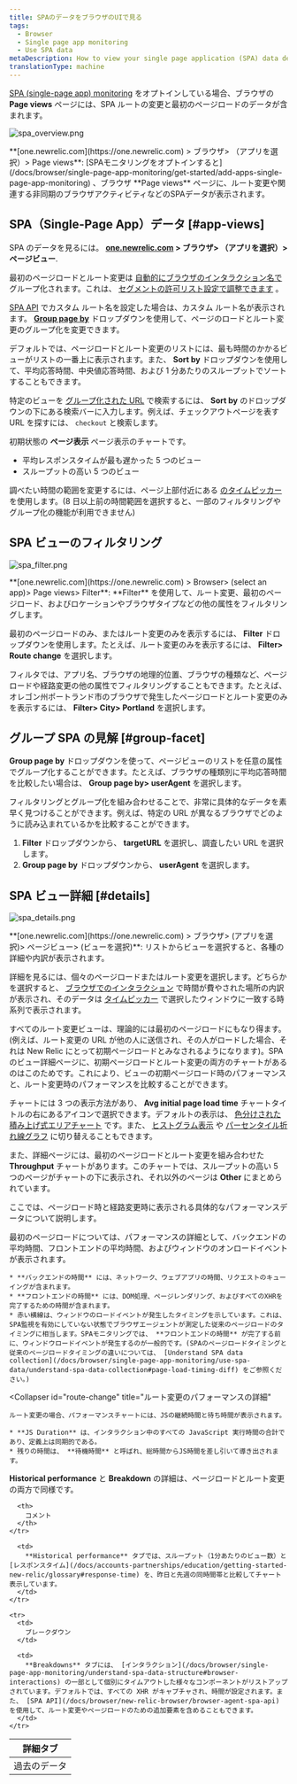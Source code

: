 ```yaml
---
title: SPAのデータをブラウザのUIで見る
tags:
  - Browser
  - Single page app monitoring
  - Use SPA data
metaDescription: How to view your single page application (SPA) data details in browser.
translationType: machine
---
```


[SPA (single-page app) monitoring](/docs/browser/single-page-app-monitoring/get-started/welcome-single-page-app-monitoring) をオプトインしている場合、ブラウザの **Page views** ページには、SPA ルートの変更と最初のページロードのデータが含まれます。

![spa_overview.png](src/images/spa_overview.png 'spa_overview.png')

<figcaption>
  **[one.newrelic.com](https://one.newrelic.com) > ブラウザ> （アプリを選択）>
  Page views**:
  [SPAモニタリングをオプトインすると](/docs/browser/single-page-app-monitoring/get-started/add-apps-single-page-app-monitoring)
  、ブラウザ **Page views**
  ページに、ルート変更や関連する非同期のブラウザアクティビティなどのSPAデータが表示されます。
</figcaption>

## SPA（Single-Page App）データ [#app-views]

SPA のデータを見るには。 **[one.newrelic.com](https://one.newrelic.com) > ブラウザ> （アプリを選択）> ページビュー**.

最初のページロードとルート変更は [自動的にブラウザのインタラクション名で](/docs/browser/new-relic-browser/configuration/group-browser-metrics-urls#hierarchy) グループ化されます。これは、 [セグメントの許可リスト設定で調整できます](/docs/browser/new-relic-browser/installation-configuration/url-whitelists-grouping-browser-metrics) 。

[SPA API](/docs/browser/new-relic-browser/browser-agent-spa-api) でカスタム ルート名を設定した場合は、カスタム ルート名が表示されます。 [**Group page by**](/docs/browser/single-page-app-monitoring/use-spa-data/view-spa-data-new-relic-browser#group-facet) ドロップダウンを使用して、ページのロードとルート変更のグループ化を変更できます。

デフォルトでは、ページロードとルート変更のリストには、最も時間のかかるビューがリストの一番上に表示されます。また、 **Sort by** ドロップダウンを使用して、平均応答時間、中央値応答時間、および 1 分あたりのスループットでソートすることもできます。

特定のビューを [グループ化された URL](/docs/browser/new-relic-browser/configuration/group-browser-metrics-urls#hierarchy) で検索するには、 **Sort by** のドロップダウンの下にある検索バーに入力します。例えば、チェックアウトページを表す URL を探すには、 `checkout` と検索します。

初期状態の **ページ表示** ページ表示のチャートです。

- 平均レスポンスタイムが最も遅かった 5 つのビュー
- スループットの高い 5 つのビュー

調べたい時間の範囲を変更するには、ページ上部付近にある [のタイムピッカー](/docs/accounts-partnerships/education/getting-started-new-relic/glossary#time-picker) を使用します。(8 日以上前の時間範囲を選択すると、一部のフィルタリングやグループ化の機能が利用できません)

## SPA ビューのフィルタリング

![spa_filter.png](src/images/spa_filter.png 'spa_filter.png')

<figcaption>
  **[one.newrelic.com](https://one.newrelic.com) > Browser> (select an app)>
  Page views> Filter**: **Filter**
  を使用して、ルート変更、最初のページロード、およびロケーションやブラウザタイプなどの他の属性をフィルタリングします。
</figcaption>

最初のページロードのみ、またはルート変更のみを表示するには、 **Filter** ドロップダウンを使用します。たとえば、ルート変更のみを表示するには、 **Filter> Route change** を選択します。

フィルタでは、アプリ名、ブラウザの地理的位置、ブラウザの種類など、ページロードや経路変更の他の属性でフィルタリングすることもできます。たとえば、オレゴン州ポートランド市のブラウザで発生したページロードとルート変更のみを表示するには、 **Filter> City> Portland** を選択します。

## グループ SPA の見解 [#group-facet]

**Group page by** ドロップダウンを使って、ページビューのリストを任意の属性でグループ化することができます。たとえば、ブラウザの種類別に平均応答時間を比較したい場合は、 **Group page by> userAgent** を選択します。

フィルタリングとグループ化を組み合わせることで、非常に具体的なデータを素早く見つけることができます。例えば、特定の URL が異なるブラウザでどのように読み込まれているかを比較することができます。

1. **Filter** ドロップダウンから、 **targetURL** を選択し、調査したい URL を選択します。
2. **Group page by** ドロップダウンから、 **userAgent** を選択します。

## SPA ビュー詳細 [#details]

![spa_details.png](src/images/spa_details.png 'spa_details.png')

<figcaption>
  **[one.newrelic.com](https://one.newrelic.com) > ブラウザ> (アプリを選択)>
  ページビュー> (ビューを選択)**:
  リストからビューを選択すると、各種の詳細や内訳が表示されます。
</figcaption>

詳細を見るには、個々のページロードまたはルート変更を選択します。どちらかを選択すると、 [ブラウザでのインタラクション](/docs/browser/single-page-app-monitoring/understand-spa-data-structure#browser-interactions) で時間が費やされた場所の内訳が表示され、そのデータは [タイムピッカー](/docs/accounts-partnerships/education/getting-started-new-relic/glossary#time-picker) で選択したウィンドウに一致する時系列で表示されます。

すべてのルート変更ビューは、理論的には最初のページロードにもなり得ます。(例えば、ルート変更の URL が他の人に送信され、その人がロードした場合、それは New Relic にとって初期ページロードとみなされるようになります)。SPA のビュー詳細ページに、初期ページロードとルート変更の両方のチャートがあるのはこのためです。これにより、ビューの初期ページロード時のパフォーマンスと、ルート変更時のパフォーマンスを比較することができます。

チャートには 3 つの表示方法があり、 **Avg initial page load time** チャートタイトルの右にあるアイコンで選択できます。デフォルトの表示は、 [色分けされた積み上げ式エリアチャート](/docs/apm/new-relic-apm/ui-functions/standard-dashboard-features) です。また、 [ヒストグラム表示](/docs/apm/applications-menu/features/histograms-viewing-data-distribution) や [パーセンタイル折れ線グラフ](/docs/apm/applications-menu/features/percentiles-comparing-ranked-data) に切り替えることもできます。

また、詳細ページには、最初のページロードとルート変更を組み合わせた **Throughput** チャートがあります。このチャートでは、スループットの高い 5 つのページがチャートの下に表示され、それ以外のページは **Other** にまとめられています。

ここでは、ページロード時と経路変更時に表示される具体的なパフォーマンスデータについて説明します。

<CollapserGroup>
  <Collapser
    id="page-load"
    title="初期ページロードパフォーマンスの詳細"
  >
    最初のページロードについては、パフォーマンスの詳細として、バックエンドの平均時間、フロントエンドの平均時間、およびウィンドウのオンロードイベントが表示されます。

    * **バックエンドの時間** には、ネットワーク、ウェブアプリの時間、リクエストのキューイングが含まれます。
    * **フロントエンドの時間** には、DOM処理、ページレンダリング、およびすべてのXHRを完了するための時間が含まれます。
    * 赤い横線は、ウィンドウのロードイベントが発生したタイミングを示しています。これは、SPA監視を有効にしていない状態でブラウザエージェントが測定した従来のページロードのタイミングに相当します。SPAモニタリングでは、 **フロントエンドの時間** が完了する前に、ウィンドウロードイベントが発生するのが一般的です。(SPAのページロードタイミングと従来のページロードタイミングの違いについては、 [Understand SPA data collection](/docs/browser/single-page-app-monitoring/use-spa-data/understand-spa-data-collection#page-load-timing-diff) をご参照ください。)

  </Collapser>

  <Collapser
    id="route-change"
    title="ルート変更のパフォーマンスの詳細"
  >
    ルート変更の場合、パフォーマンスチャートには、JSの継続時間と待ち時間が表示されます。

    * **JS Duration** は、インタラクション中のすべての JavaScript 実行時間の合計であり、定義上は同期的である。
    * 残りの時間は、 **待機時間** と呼ばれ、総時間からJS時間を差し引いて導き出されます。

  </Collapser>
</CollapserGroup>

**Historical performance** と **Breakdown** の詳細は、ページロードとルート変更の両方で同様です。

<table>
  <thead>
    <tr>
      <th style={{ width: "150px" }}>
        詳細タブ
      </th>

      <th>
        コメント
      </th>
    </tr>

  </thead>

  <tbody>
    <tr>
      <td>
        過去のデータ
      </td>

      <td>
        **Historical performance** タブでは、スループット（1分あたりのビュー数）と [レスポンスタイム](/docs/accounts-partnerships/education/getting-started-new-relic/glossary#response-time) を、昨日と先週の同時間帯と比較してチャート表示しています。
      </td>
    </tr>

    <tr>
      <td>
        ブレークダウン
      </td>

      <td>
        **Breakdowns** タブには、 [インタラクション](/docs/browser/single-page-app-monitoring/understand-spa-data-structure#browser-interactions) の一部として個別にタイムアウトした様々なコンポーネントがリストアップされています。デフォルトでは、すべての XHR がキャプチャされ、時間が設定されます。また、 [SPA API](/docs/browser/new-relic-browser/browser-agent-spa-api) を使用して、ルート変更やページロードのための追加要素を含めることもできます。
      </td>
    </tr>

  </tbody>
</table>
